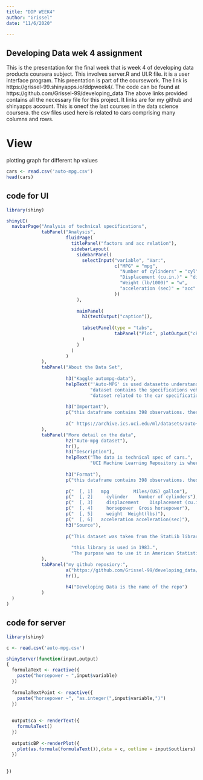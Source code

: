 ---
title: "DDP WEEK4"
author: "Grissel"
date: "11/6/2020"

---

## Developing Data wek 4 assignment

This is the presentation for the final week that is week 4 of developing data products coursera subject.
This involves server.R and UI.R file. it is a user interface program. This preentation is part of the coursework.
The link is https://grissel-99.shinyapps.io/ddpweek4/. The code can be found at https://github.com/Grissel-99/developing_data
The above links provided contains all the necessary file for this project.
It links are for my github and shinyapps account.
This is oneof the last courses in the data science coursera.
the csv files used here is related to cars comprising many columns and rows.


# View

plotting graph for different hp values

```{r }
cars <- read.csv('auto-mpg.csv')
head(cars)
```

## code for UI

```{r echo=TRUE, warning=FALSE, message=FALSE, eval=FALSE}
library(shiny)

shinyUI(
  navbarPage("Analysis of technical specifications",
             tabPanel("Analysis",
                      fluidPage(
                        titlePanel("factors and acc relation"),
                        sidebarLayout(
                          sidebarPanel(
                            selectInput("variable", "Var:",
                                        c("MPG" = "mpg",
                                          "Number of cylinders" = "cyl",
                                          "Displacement (cu.in.)" = "disp",
                                          "Weight (lb/1000)" = "w",
                                          "acceleration (sec)" = "acc"
                                        ))
                          ),
                          
                          mainPanel(
                            h3(textOutput("caption")),
                            
                            tabsetPanel(type = "tabs", 
                                        tabPanel("Plot", plotOutput("cBP"))
                            )
                          )
                        )
                      )
             ),
             tabPanel("About the Data Set",
                      
                      h3("Kaggle autompg-data"),
                      helpText("'Auto-MPG' is used datasetto understand how wt, hpand no. of cyl affects the acc of car.",
                               "dataset contains the specifications vehicles. UCI Machine Learning Repository is where the",
                               "dataset related to the car specification is downloaded."),
                      
                      h3("Important"),
                      p("this dataframe contains 398 observations. these onservations are on 6 vars."),
                      
                      a(" https://archive.ics.uci.edu/ml/datasets/auto+mpg")
             ),
             tabPanel("More detail on the data",
                      h2("Auto-mpg dataset"),
                      hr(),
                      h3("Description"),
                      helpText("The data is technical spec of cars.",
                               "UCI Machine Learning Repository is where this dataset is downloaded from"),
                      
                      h3("Format"),
                      p("this dataframe contains 398 observations. these onservations are on 6 vars."),
                      
                      p("  [, 1]   mpg         Miles/(US) gallon"),
                      p("  [, 2]	 cylinder	 Number of cylinders"),
                      p("  [, 3]	 displacement	 Displacement (cu.in.)"),
                      p("  [, 4]	 horsepower	 Gross horsepower"),
                      p("  [, 5]	 weight	 Weight(lbs)"),
                      p("  [, 6]   acceleration acceleration(sec)"),
                      h3("Source"),
                      
                      p("This dataset was taken from the StatLib library.",
                        
                        "this library is used in 1983.",
                        "The purpose was to use it in American Statistical Association Exposition.")
             ),
             tabPanel("my github reposiory:",
                      a("https://github.com/Grissel-99/developing_data/tree/main"),
                      hr(),
                    
                      h4("Developing Data is the name of the repo")
             )
  )
)
```


## code for server

```{r echo=TRUE, warning=FALSE, message=FALSE, eval=FALSE}

library(shiny)

c <- read.csv('auto-mpg.csv')

shinyServer(function(input,output)
{
  formulaText <- reactive({
    paste("horsepower ~ ",input$variable)
  })
  
  formulaTextPoint <- reactive({
    paste("horsepower ~", "as.integer(",input$variable,")")
  })
  
  
  output$ca <- renderText({
    formulaText()
  })
  
  output$cBP <-renderPlot({
    plot(as.formula(formulaText()),data = c, outline = input$outliers)
  })
  
  
})
```

